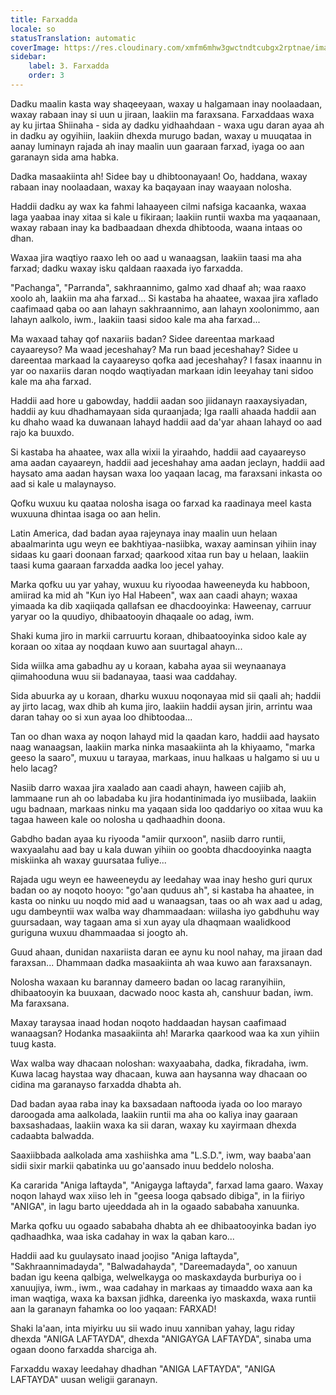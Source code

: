 ```yaml
---
title: Farxadda
locale: so
statusTranslation: automatic
coverImage: https://res.cloudinary.com/xmfm6mhw3gwctndtcubgx2rptnae/image/upload/v1741354419/small_cover_la_gran_rebelion_28716e29d2.webp
sidebar:
    label: 3. Farxadda
    order: 3
---
```

Dadku maalin kasta way shaqeeyaan, waxay u halgamaan inay noolaadaan, waxay rabaan inay si uun u jiraan, laakiin ma faraxsana. Farxaddaas waxa ay ku jirtaa Shiinaha - sida ay dadku yidhaahdaan - waxa ugu daran ayaa ah in dadku ay ogyihiin, laakiin dhexda murugo badan, waxay u muuqataa in aanay luminayn rajada ah inay maalin uun gaaraan farxad, iyaga oo aan garanayn sida ama habka.

Dadka masaakiinta ah! Sidee bay u dhibtoonayaan! Oo, haddana, waxay rabaan inay noolaadaan, waxay ka baqayaan inay waayaan nolosha.

Haddii dadku ay wax ka fahmi lahaayeen cilmi nafsiga kacaanka, waxaa laga yaabaa inay xitaa si kale u fikiraan; laakiin runtii waxba ma yaqaanaan, waxay rabaan inay ka badbaadaan dhexda dhibtooda, waana intaas oo dhan.

Waxaa jira waqtiyo raaxo leh oo aad u wanaagsan, laakiin taasi ma aha farxad; dadku waxay isku qaldaan raaxada iyo farxadda.

"Pachanga", "Parranda", sakhraannimo, galmo xad dhaaf ah; waa raaxo xoolo ah, laakiin ma aha farxad... Si kastaba ha ahaatee, waxaa jira xaflado caafimaad qaba oo aan lahayn sakhraannimo, aan lahayn xoolonimmo, aan lahayn aalkolo, iwm., laakiin taasi sidoo kale ma aha farxad...

Ma waxaad tahay qof naxariis badan? Sidee dareentaa markaad cayaareyso? Ma waad jeceshahay? Ma run baad jeceshahay? Sidee u dareentaa markaad la cayaareyso qofka aad jeceshahay? I fasax inaannu in yar oo naxariis daran noqdo waqtiyadan markaan idin leeyahay tani sidoo kale ma aha farxad.

Haddii aad hore u gabowday, haddii aadan soo jiidanayn raaxaysiyadan, haddii ay kuu dhadhamayaan sida quraanjada; Iga raalli ahaada haddii aan ku dhaho waad ka duwanaan lahayd haddii aad da'yar ahaan lahayd oo aad rajo ka buuxdo.

Si kastaba ha ahaatee, wax alla wixii la yiraahdo, haddii aad cayaareyso ama aadan cayaareyn, haddii aad jeceshahay ama aadan jeclayn, haddii aad haysato ama aadan haysan waxa loo yaqaan lacag, ma faraxsani inkasta oo aad si kale u malaynayso.

Qofku wuxuu ku qaataa nolosha isaga oo farxad ka raadinaya meel kasta wuxuuna dhintaa isaga oo aan helin.

Latin America, dad badan ayaa rajeynaya inay maalin uun helaan abaalmarinta ugu weyn ee bakhtiyaa-nasiibka, waxay aaminsan yihiin inay sidaas ku gaari doonaan farxad; qaarkood xitaa run bay u helaan, laakiin taasi kuma gaaraan farxadda aadka loo jecel yahay.

Marka qofku uu yar yahay, wuxuu ku riyoodaa haweeneyda ku habboon, amiirad ka mid ah "Kun iyo Hal Habeen", wax aan caadi ahayn; waxaa yimaada ka dib xaqiiqada qallafsan ee dhacdooyinka: Haweenay, carruur yaryar oo la quudiyo, dhibaatooyin dhaqaale oo adag, iwm.

Shaki kuma jiro in markii carruurtu koraan, dhibaatooyinka sidoo kale ay koraan oo xitaa ay noqdaan kuwo aan suurtagal ahayn...

Sida wiilka ama gabadhu ay u koraan, kabaha ayaa sii weynaanaya qiimahooduna wuu sii badanayaa, taasi waa caddahay.

Sida abuurka ay u koraan, dharku wuxuu noqonayaa mid sii qaali ah; haddii ay jirto lacag, wax dhib ah kuma jiro, laakiin haddii aysan jirin, arrintu waa daran tahay oo si xun ayaa loo dhibtoodaa...

Tan oo dhan waxa ay noqon lahayd mid la qaadan karo, haddii aad haysato naag wanaagsan, laakiin marka ninka masaakiinta ah la khiyaamo, "marka geeso la saaro", muxuu u tarayaa, markaas, inuu halkaas u halgamo si uu u helo lacag?

Nasiib darro waxaa jira xaalado aan caadi ahayn, haween cajiib ah, lammaane run ah oo labadaba ku jira hodantinimada iyo musiibada, laakiin ugu badnaan, markaas ninku ma yaqaan sida loo qaddariyo oo xitaa wuu ka tagaa haween kale oo nolosha u qadhaadhin doona.

Gabdho badan ayaa ku riyooda "amiir qurxoon", nasiib darro runtii, waxyaalahu aad bay u kala duwan yihiin oo goobta dhacdooyinka naagta miskiinka ah waxay guursataa fuliye...

Rajada ugu weyn ee haweeneydu ay leedahay waa inay hesho guri qurux badan oo ay noqoto hooyo: "go'aan quduus ah", si kastaba ha ahaatee, in kasta oo ninku uu noqdo mid aad u wanaagsan, taas oo ah wax aad u adag, ugu dambeyntii wax walba way dhammaadaan: wiilasha iyo gabdhuhu way guursadaan, way tagaan ama si xun ayay ula dhaqmaan waalidkood guriguna wuxuu dhammaadaa si joogto ah.

Guud ahaan, dunidan naxariista daran ee aynu ku nool nahay, ma jiraan dad faraxsan... Dhammaan dadka masaakiinta ah waa kuwo aan faraxsanayn.

Nolosha waxaan ku barannay dameero badan oo lacag raranyihiin, dhibaatooyin ka buuxaan, dacwado nooc kasta ah, canshuur badan, iwm. Ma faraxsana.

Maxay taraysaa inaad hodan noqoto haddaadan haysan caafimaad wanaagsan? Hodanka masaakiinta ah! Mararka qaarkood waa ka xun yihiin tuug kasta.

Wax walba way dhacaan noloshan: waxyaabaha, dadka, fikradaha, iwm. Kuwa lacag haystaa way dhacaan, kuwa aan haysanna way dhacaan oo cidina ma garanayso farxadda dhabta ah.

Dad badan ayaa raba inay ka baxsadaan naftooda iyada oo loo marayo daroogada ama aalkolada, laakiin runtii ma aha oo kaliya inay gaaraan baxsashadaas, laakiin waxa ka sii daran, waxay ku xayirmaan dhexda cadaabta balwadda.

Saaxiibbada aalkolada ama xashiishka ama "L.S.D.", iwm, way baaba'aan sidii sixir markii qabatinka uu go'aansado inuu beddelo nolosha.

Ka cararida "Aniga laftayda", "Anigayga laftayda", farxad lama gaaro. Waxay noqon lahayd wax xiiso leh in "geesa looga qabsado dibiga", in la fiiriyo "ANIGA", in lagu barto ujeeddada ah in la ogaado sababaha xanuunka.

Marka qofku uu ogaado sababaha dhabta ah ee dhibaatooyinka badan iyo qadhaadhka, waa iska cadahay in wax la qaban karo...

Haddii aad ku guulaysato inaad joojiso "Aniga laftayda", "Sakhraannimadayda", "Balwadahayda", "Dareemadayda", oo xanuun badan igu keena qalbiga, welwelkayga oo maskaxdayda burburiya oo i xanuujiya, iwm., iwm., waa cadahay in markaas ay timaaddo waxa aan ka iman waqtiga, waxa ka baxsan jidhka, dareenka iyo maskaxda, waxa runtii aan la garanayn fahamka oo loo yaqaan: FARXAD!

Shaki la'aan, inta miyirku uu sii wado inuu xanniban yahay, lagu riday dhexda "ANIGA LAFTAYDA", dhexda "ANIGAYGA LAFTAYDA", sinaba uma ogaan doono farxadda sharciga ah.

Farxaddu waxay leedahay dhadhan "ANIGA LAFTAYDA", "ANIGA LAFTAYDA" uusan weligii garanayn.

